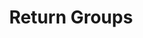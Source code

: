 ---
title: 'Return Groups'
description: 'Manage returns through the Frate API'
openapi: '../../openapi.json GET /v2/return-groups'
--- 